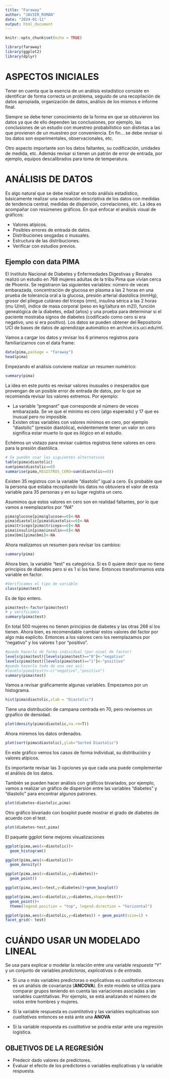 ```yaml
---
title: "Faraway"
author: "JAVIER_ROMÁN"
date: "2024-01-11"
output: html_document
---
```


```r
knitr::opts_chunk$set(echo = TRUE)
```

```r
library(faraway)
library(ggplot2)
library(dplyr)
```


# ASPECTOS INICIALES

Tener en cuenta que la esencia de un análisis estadístico consiste en identificar de forma correcta un problema, seguido de una recopilación de datos apropiada, organización de datos, análisis de los mismos e informe final.

Siempre se debe tener conocimiento de la forma en que se obtuvieron los datos ya que de ello dependen las conclusiones, por ejemplo, las conclusiones de un estudio con muestreo probabilístico son distintas a las que provienen de un muestreo por conveniencia. En fin... se debe revisar si los datos son experimentales, observacionales, etc.

Otro aspecto importante son los datos faltantes, su codificación, unidades de medida, etc. Además revisar si tienen un patrón de error de entrada, por ejemplo, equipos descalibrados para toma de temperatura.

# ANÁLISIS DE DATOS

Es algo natural que se debe realizar en todo análisis estadístico, básicamente realizar una valoración descriptiva de los datos con medidas de tendencia central, medidas de dispersión, correlaciones, etc. La idea es acompañar con resúmenes gráficos. En qué enfocar el análisis visual de gráficos:

- Valores atípicos.  
- Posibles errores de entrada de datos.  
- Distribuciones sesgadas o inusuales.  
- Estructura de las distribuciones.  
- Verificar con estudios previos.  


## Ejemplo con data PIMA

El Instituto Nacional de Diabetes y Enfermedades Digestivas y Renales realizó un estudio en 768 mujeres adultas de la tribu Pima que vivían cerca de Phoenix. Se registraron las siguientes variables: número de veces embarazada, concentración de glucosa en plasma a las 2 horas en una prueba de tolerancia oral a la glucosa, presión arterial diastólica (mmHg), grosor del pliegue cutáneo del tríceps (mm), insulina sérica a las 2 horas (mu U/ml), índice de masa corporal (peso en kg/(altura en m2)), función genealógica de la diabetes, edad (años) y una prueba para determinar si el paciente mostraba signos de diabetes (codificado como cero si era negativo, uno si era positivo). Los datos se pueden obtener del Repositorio UCI de bases de datos de aprendizaje automático en archive.ics.uci.edu/ml.

Vamos a cargar los datos y revisar los 6 primeros registros para familiarizarnos con el data frame:

```r
data(pima,package = "faraway")
head(pima)
```

Empezando el análisis conviene realizar un resumen numérico:

```r
summary(pima)
```

La idea en este punto es revisar valores inusuales o inesperados que provengan de un posible error de entrada de datos, por lo que se recomienda revisar los valores extremos. Por ejemplo:

- La variable "pregnant" que corresponde al número de veces embarazada. Se ve que el mínimo es cero (algo esperado) y 17 que es inusual pero no imposible.
- Existen otras variables con valores mínimos en cero, por ejemplo "diastolic" (presión diastólica), evidentemente tener un valor en cero significa estar muerto lo que es ilógico en el estudio.  

Echémos un vistazo para revisar cuántos registros tiene valores en cero para la presión diastólica.

```r
# Se pueden usar las siguientes alternativas
table(pima$diastolic)
sum(pima$diastolic==0)
summarise(pima,REGISTROS_CERO=sum(diastolic==0))
```
Existen 35 registros con la variable "diastolic" igual a cero. Es probable que la persona que estaba recopilando los datos no obtuviera el valor de esta variable para 35 personas y en su lugar registra un cero.

Asumimos que estos valores en cero son en realidad faltantes, por lo que vamos a reemplazarlos por *"NA"*

```r
pima$glucose[pima$glucose==0]<-NA
pima$diastolic[pima$diastolic==0]<-NA
pima$triceps[pima$triceps==0]<-NA
pima$insulin[pima$insulin==0]<-NA
pima$bmi[pima$bmi]<-NA
```

Ahora realizamos un resumen para revisar los cambios:

```r
summary(pima)
```

Ahora bien, la variable "test" es categórica. Si es 0 quiere decir que no tiene principios de diabetes pero si es 1 si los tiene. Entonces transformamos esta variable en factor.

```r
#Verificamos el tipo de variable
class(pima$test)
```

Es de tipo entero.

```r
pima$test<-factor(pima$test)
# y verificamos
summary(pima$test)
```
En total 500 mujeres no tienen principios de diabetes y las otras 268 sí los tienen. Ahora bien, es recomendable cambiar estos valores del factor por algo más explícito. Entonces a los valores cero los reemplazamos por "negativo" y los valores 1 por "positivo".

```r
#puedo hacerlo de forma individual (por nivel de factor)
levels(pima$test)[levels(pima$test)=="0"]<-"negativo"
levels(pima$test)[levels(pima$test)=="1"]<-"positivo"
#puedo hacerlo todo de una vez así:
#levels(pima$test)<-c("negativo","positivo")
summary(pima$test)
```

Vamos a revisar gráficamente algunas variables. Empezamos por un histograma.

```r
hist(pima$diastolic,xlab = "Diastolic")
```

Tiene una distribución de campana centrada en 70, pero revisemos un grpafico de densidad.

```r
plot(density(pima$diastolic,na.rm=T))
```

Ahora miremos los datos ordenados.

```r
plot(sort(pima$diastolic),ylab="Sorted Diastolic")
```

En este gráfico vemos los casos de forma individual, su distribución y valores atípicos.

Es importante revisar las 3 opciones ya que cada una puede complementar el análisis de los datos.

También se pueden hacer análisis con gráficos bivariados, por ejemplo, vamos a realizar un gráfico de dispersión entre las variables "diabetes" y "diastolic" para encontrar algunos patrones.

```r
plot(diabetes~diastolic,pima)
```

Otro gráfico bivariado con boxplot puede mostrar el grado de diabetes de acuerdo con el test.

```r
plot(diabetes~test,pima)
```

El paquete ggplot tiene mejores visualizaciones

```r
ggplot(pima,aes(x=diastolic))+
  geom_histogram()
```

```r
ggplot(pima,aes(x=diastolic))+
  geom_density()
```

```r
ggplot(pima,aes(x=diastolic,y=diabetes))+
  geom_point()
```

```r
ggplot(pima,aes(x=test,y=diabetes))+geom_boxplot()
```

```r
ggplot(pima,aes(x=diastolic,y=diabetes,shape=test))+
  geom_point()+
  theme(legend.position = "top", legend.direction = "horizontal")
```


```r
ggplot(pima,aes(x=diastolic,y=diabetes)) + geom_point(size=1) +
facet_grid(~ test)
```

# CUÁNDO USAR UN MODELADO LINEAL

Se usa para explicar o modelar la relación entre una variable *respuesta* "Y" y un conjunto de variables *predictoras*, *explicativas* o de *entrada*.

- Si una o más variables predictoras o explicativas es *cualitativa* entonces es un análisis de covarianza (**ANCOVA**). En este modelo se utiliza para comparar grupos teniendo en cuenta las variaciones asociadas a las variables cuantitativas. Por ejemplo, se está analizando el número de votos entre hombres y mujeres.  

- Si la variable respuesta es *cuantitativa* y las variables explicativas son *cualitativas* entonces se está ante una **ANOVA**  

- Si la variable respuesta es *cualitativa* se podría estar ante una regresión logística.

## OBJETIVOS DE LA REGRESIÓN

- Predecir dado valores de predictores.  
- Evaluar el efecto de los predictores o variables explicativas y la variable respuesta.  











